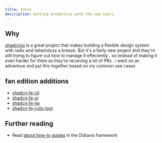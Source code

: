```yaml
---
title: Intro
description: Getting productive with the new tools.
---
```


## Why
 [shadcn/ui](https://ui.shadcn.com/) is a great project that makes building a flexible design system with radix and tailwindcss a breeze.
 But it's a fairly new project and they're still trying to figure out how to manage it effeciently .
 so instead of making it even harder for them as they're recieving a lot of PRs .
 i went on an adventure and put this together based on my common use cases
 
## fan edition additions

- [shadcn-fe-cli](../../guides/cli)
- [shadcn-fe-ui](../../guides/ui)
- [shadcn-fe-tw](../../guides/plugin)
- [shadcn-fe-colo-tool](../../guides/color)
  

## Further reading

- Read [about how-to guides](https://diataxis.fr/how-to-guides/) in the Diátaxis framework
